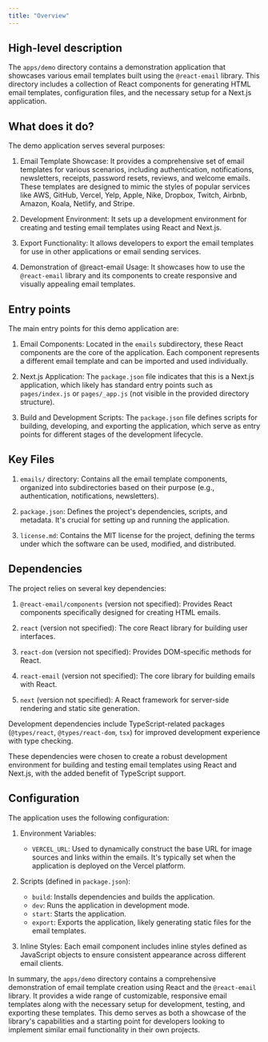 ```yaml
---
title: "Overview"
---
```


## High-level description
The `apps/demo` directory contains a demonstration application that showcases various email templates built using the `@react-email` library. This directory includes a collection of React components for generating HTML email templates, configuration files, and the necessary setup for a Next.js application.

## What does it do?
The demo application serves several purposes:

1. Email Template Showcase: It provides a comprehensive set of email templates for various scenarios, including authentication, notifications, newsletters, receipts, password resets, reviews, and welcome emails. These templates are designed to mimic the styles of popular services like AWS, GitHub, Vercel, Yelp, Apple, Nike, Dropbox, Twitch, Airbnb, Amazon, Koala, Netlify, and Stripe.

2. Development Environment: It sets up a development environment for creating and testing email templates using React and Next.js.

3. Export Functionality: It allows developers to export the email templates for use in other applications or email sending services.

4. Demonstration of @react-email Usage: It showcases how to use the `@react-email` library and its components to create responsive and visually appealing email templates.

## Entry points
The main entry points for this demo application are:

1. Email Components: Located in the `emails` subdirectory, these React components are the core of the application. Each component represents a different email template and can be imported and used individually.

2. Next.js Application: The `package.json` file indicates that this is a Next.js application, which likely has standard entry points such as `pages/index.js` or `pages/_app.js` (not visible in the provided directory structure).

3. Build and Development Scripts: The `package.json` file defines scripts for building, developing, and exporting the application, which serve as entry points for different stages of the development lifecycle.

## Key Files
1. `emails/` directory: Contains all the email template components, organized into subdirectories based on their purpose (e.g., authentication, notifications, newsletters).

2. `package.json`: Defines the project's dependencies, scripts, and metadata. It's crucial for setting up and running the application.

3. `license.md`: Contains the MIT license for the project, defining the terms under which the software can be used, modified, and distributed.

## Dependencies
The project relies on several key dependencies:

1. `@react-email/components` (version not specified): Provides React components specifically designed for creating HTML emails.

2. `react` (version not specified): The core React library for building user interfaces.

3. `react-dom` (version not specified): Provides DOM-specific methods for React.

4. `react-email` (version not specified): The core library for building emails with React.

5. `next` (version not specified): A React framework for server-side rendering and static site generation.

Development dependencies include TypeScript-related packages (`@types/react`, `@types/react-dom`, `tsx`) for improved development experience with type checking.

These dependencies were chosen to create a robust development environment for building and testing email templates using React and Next.js, with the added benefit of TypeScript support.

## Configuration
The application uses the following configuration:

1. Environment Variables:
   - `VERCEL_URL`: Used to dynamically construct the base URL for image sources and links within the emails. It's typically set when the application is deployed on the Vercel platform.

2. Scripts (defined in `package.json`):
   - `build`: Installs dependencies and builds the application.
   - `dev`: Runs the application in development mode.
   - `start`: Starts the application.
   - `export`: Exports the application, likely generating static files for the email templates.

3. Inline Styles: Each email component includes inline styles defined as JavaScript objects to ensure consistent appearance across different email clients.

In summary, the `apps/demo` directory contains a comprehensive demonstration of email template creation using React and the `@react-email` library. It provides a wide range of customizable, responsive email templates along with the necessary setup for development, testing, and exporting these templates. This demo serves as both a showcase of the library's capabilities and a starting point for developers looking to implement similar email functionality in their own projects.